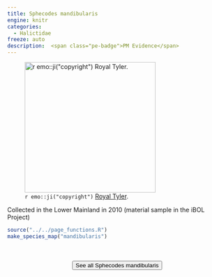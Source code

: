 ```yaml
---
title: Sphecodes mandibularis
engine: knitr
categories:
  - Halictidae
freeze: auto
description:  <span class="pe-badge">PM Evidence</span>
---
```

![`r emo::ji("copyright")` [Royal Tyler ](https://inaturalist.ca/photos/38797776/).](https://inaturalist-open-data.s3.amazonaws.com/photos/38797776/large.jpg){height=300}

Collected in the Lower Mainland in 2010 (material sample in the iBOL Project)



```r
source("../../page_functions.R")
make_species_map("mandibularis")
```
<br><br>
<center>


<a href="https://inaturalist.ca/observations?place_id=any&quality_grade=research&subview=map&taxon_id=199065"><button type="button" class="btn btn-secondary">See all Sphecodes mandibularis <i class="fa-solid fa-arrow-up-right-from-square"></i> </button></a>
</center>
